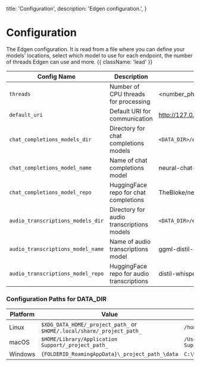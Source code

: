   title: 'Configuration',
  description: 'Edgen configuration.',
}

# Configuration
The Edgen configuration. It is read from a file where you can define your models' locations, select which model to use for each endpoint, the number of threads Edgen can use and more. {{ className: 'lead' }}

| Config Name                       | Description                                | Default Value                                    |
| --------------------------------- | ------------------------------------------ | ------------------------------------------------ |
| `threads`                         | Number of CPU threads for processing       | \<number_physical_cores\> -1                     |
| `default_uri`                     | Default URI for communication              | http://127.0.0.1:33322                           |
| `chat_completions_models_dir`     | Directory for chat completions models      | `<DATA_DIR>/edgen/models/chat/completions`       |
| `chat_completions_model_name`     | Name of chat completions model             | neural-chat-7b-v3-3.Q4_K_M.gguf                  |
| `chat_completions_model_repo`     | HuggingFace repo for chat completions      | TheBloke/neural-chat-7B-v3-3-GGUF                |
| `audio_transcriptions_models_dir` | Directory for audio transcriptions models  | `<DATA_DIR>/edgen/models/audio/transcriptions`   |
| `audio_transcriptions_model_name` | Name of audio transcriptions model         | ggml-distil-small.en.bin                         |
| `audio_transcriptions_model_repo` | HuggingFace repo for audio transcriptions  | distil-whisper/distil-small.en                   |

### Configuration Paths for DATA_DIR

| Platform | Value                                                             | Example                                           |
| -------- | ----------------------------------------------------------------- | ------------------------------------------------- |
| Linux    | `$XDG_DATA_HOME/_project_path_` or `$HOME/.local/share/_project_path_` | `/home/Alex/.local/share/edgen`                 |
| macOS    | `$HOME/Library/Application Support/_project_path_`               | `/Users/Alex/Library/Application Support/com.EdgenAI.Edgen`    |
| Windows  | `{FOLDERID_RoamingAppData}\_project_path_\data`                   | `C:\Users\Alex\AppData\Roaming\EdgenAI\Edgen\data` |
